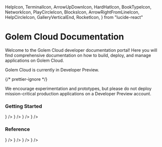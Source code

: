   HelpIcon,
  TerminalIcon,
  ArrowUpDownIcon,
  HardHatIcon,
  BookTypeIcon,
  NetworkIcon,
  PlayCircleIcon,
  BlocksIcon,
  ArrowRightFromLineIcon,
  HelpCircleIcon,
  GalleryVerticalEnd,
  RocketIcon,
} from "lucide-react"

# Golem Cloud Documentation

Welcome to the Golem Cloud developer documentation portal! Here you will find comprehensive documentation on how to build, deploy, and manage applications on Golem Cloud.

<Callout type="warning">
  <p> Golem Cloud is currently in Developer Preview. </p>
  {/* prettier-ignore */}
  <p> We encourage experimentation and prototypes, but please do not deploy mission-critical production applications on a Developer Preview account.</p>
</Callout>

### Getting Started

<Cards num={2}>
  <Card title="Why Golem?" href="/docs/why-golem" icon={<GolemIcon />} />
  <Card title="Quickstart" href="/docs/quickstart" icon={<RocketIcon />} />
  <Card title="Building Templates" href="/docs/building-templates" icon={<HardHatIcon />} />
  <Card title="Management Console" href="/docs/console" icon={<BlocksIcon />} />
</Cards>

### Reference

<Cards num={2}>
  <Card title="Golem CLI" href="/docs/golem-cli" icon={<TerminalIcon />} />
  <Card title="REST API" href="/docs/rest-api" icon={<ArrowUpDownIcon />} />
  <Card title="Runtime API" href="/docs/runtime-api" icon={<PlayCircleIcon />} />
  <Card title="FAQ" href="/docs/faq" icon={<HelpCircleIcon />} />
</Cards>
